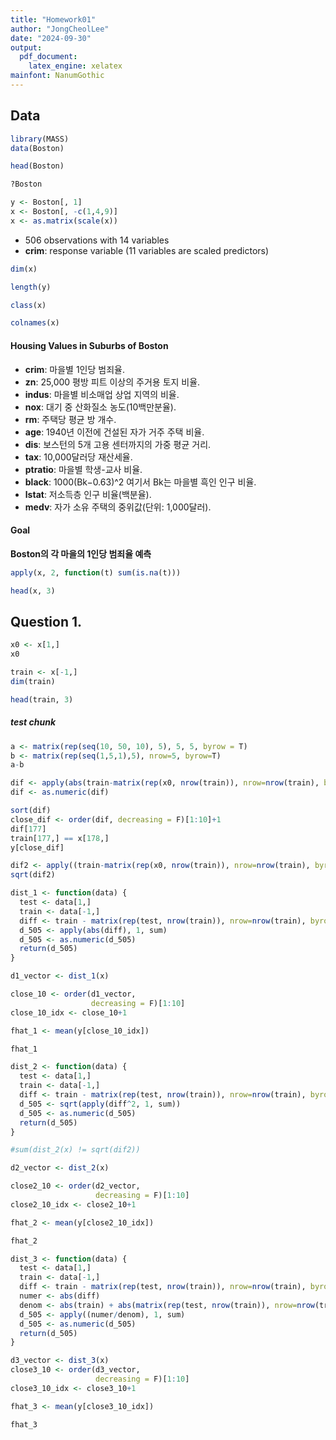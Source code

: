 ```yaml
---
title: "Homework01"
author: "JongCheolLee"
date: "2024-09-30"
output:
  pdf_document:
    latex_engine: xelatex
mainfont: NanumGothic
---
```


## Data

```r
library(MASS)
data(Boston)
```

```r
head(Boston)
```

```r
?Boston
```

```r
y <- Boston[, 1]
x <- Boston[, -c(1,4,9)]
x <- as.matrix(scale(x))
```

* 506 observations with 14 variables
* **crim**: response variable (11 variables are scaled  predictors)

```r
dim(x)
```

```r
length(y)
```

```r
class(x)
```

```r
colnames(x)
```

#### Housing Values in Suburbs of Boston
* **crim**: 마을별 1인당 범죄율.
* **zn**: 25,000 평방 피트 이상의 주거용 토지 비율.
* **indus**: 마을별 비소매업 상업 지역의 비율.
* **nox**: 대기 중 산화질소 농도(10백만분율).
* **rm**: 주택당 평균 방 개수.
* **age**: 1940년 이전에 건설된 자가 거주 주택 비율.
* **dis**: 보스턴의 5개 고용 센터까지의 가중 평균 거리.
* **tax**: 10,000달러당 재산세율.
* **ptratio**: 마을별 학생-교사 비율.
* **black**: 1000(Bk−0.63)^2 여기서 Bk는 마을별 흑인 인구 비율.
* **lstat**: 저소득층 인구 비율(백분율).
* **medv**: 자가 소유 주택의 중위값(단위: 1,000달러).

#### Goal  
**Boston의 각 마을의 1인당 범죄율 예측**

```r
apply(x, 2, function(t) sum(is.na(t)))
```

```r
head(x, 3)
```

## Question 1.

```r
x0 <- x[1,]
x0
```

```r
train <- x[-1,]
dim(train)
```

```r
head(train, 3)
```

##### test chunk
```r
a <- matrix(rep(seq(10, 50, 10), 5), 5, 5, byrow = T)
b <- matrix(rep(seq(1,5,1),5), nrow=5, byrow=T)
a-b

dif <- apply(abs(train-matrix(rep(x0, nrow(train)), nrow=nrow(train), byrow=T)), 1, sum)
dif <- as.numeric(dif)

sort(dif)
close_dif <- order(dif, decreasing = F)[1:10]+1
dif[177]
train[177,] == x[178,]
y[close_dif]

dif2 <- apply((train-matrix(rep(x0, nrow(train)), nrow=nrow(train), byrow=T))^2, 1, sum)
sqrt(dif2)
```

```r
dist_1 <- function(data) {
  test <- data[1,]
  train <- data[-1,]
  diff <- train - matrix(rep(test, nrow(train)), nrow=nrow(train), byrow=T)
  d_505 <- apply(abs(diff), 1, sum)
  d_505 <- as.numeric(d_505)
  return(d_505)
}

d1_vector <- dist_1(x)

close_10 <- order(d1_vector,
                  decreasing = F)[1:10]
close_10_idx <- close_10+1

fhat_1 <- mean(y[close_10_idx])

fhat_1
```

```r
dist_2 <- function(data) {
  test <- data[1,]
  train <- data[-1,]
  diff <- train - matrix(rep(test, nrow(train)), nrow=nrow(train), byrow=T)
  d_505 <- sqrt(apply(diff^2, 1, sum))
  d_505 <- as.numeric(d_505)
  return(d_505)
}

#sum(dist_2(x) != sqrt(dif2))

d2_vector <- dist_2(x)

close2_10 <- order(d2_vector,
                   decreasing = F)[1:10]
close2_10_idx <- close2_10+1

fhat_2 <- mean(y[close2_10_idx])

fhat_2
```

```r
dist_3 <- function(data) {
  test <- data[1,]
  train <- data[-1,]
  diff <- train - matrix(rep(test, nrow(train)), nrow=nrow(train), byrow=T)
  numer <- abs(diff)
  denom <- abs(train) + abs(matrix(rep(test, nrow(train)), nrow=nrow(train), byrow=T))
  d_505 <- apply((numer/denom), 1, sum)
  d_505 <- as.numeric(d_505)
  return(d_505)
}

d3_vector <- dist_3(x)
close3_10 <- order(d3_vector,
                   decreasing = F)[1:10]
close3_10_idx <- close3_10+1

fhat_3 <- mean(y[close3_10_idx])

fhat_3
```

```r

```

```r

```

```r

```

```r

```

```r

```

```r

```

```r

```

```r

```

